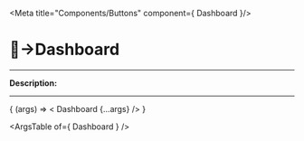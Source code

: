 
<Meta title="Components/Buttons" component={ Dashboard }/>

# 🔘→Dashboard
_________

__Description:__

<!-- digite aqui a descrição -->
_________

<Canvas>
  <Story
    name="Dashboard"
    args=""
  >
    { (args) => < Dashboard  {...args} /> }
  </Story>
</Canvas>

<ArgsTable of={ Dashboard } />
